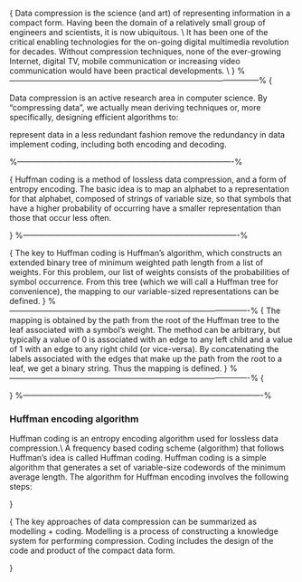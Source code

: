 {
\noindent \textbf{Data compression(1)}
Data compression is the science (and art) of representing information in a compact form. Having been the domain of a relatively small group of engineers and scientists, it is now ubiquitous. \\ \bigskip It has been one of the critical enabling technologies for the on-going digital multimedia revolution for decades. Without compression techniques, none of the ever-growing Internet, digital TV, mobile communication or increasing video communication would have been practical developments. \\ \bigskip
}
%-----------------------------------------------------------------------------------------------%
{
\noindent \textbf{Data compression(1)}

Data compression is an active research area in computer science. By "compressing data", we actually mean deriving techniques or, more specifically, designing efficient algorithms to:


\item represent data in a less redundant fashion
\item remove the redundancy in data
\item implement coding, including both encoding and decoding.
<p>


%----------------------------------------------------------------------------------%

{
\noindent \textbf{Huffman Coding}
Huffman coding is a method of lossless data compression, and a form of entropy encoding. The basic idea is to map an alphabet to a representation for that alphabet, composed of strings of variable size, so that symbols that have a higher probability of occurring have a smaller representation than those that occur less often.

}
%----------------------------------------------------------------------------------%

{
\noindent \textbf{Huffman Coding}
The key to Huffman coding is Huffman's algorithm, which constructs an extended binary tree of minimum weighted path length from a list of weights. For this problem, our list of weights consists of the probabilities of symbol occurrence. From this tree (which we will call a Huffman tree for convenience), the mapping to our variable-sized representations can be defined.
}
%-------------------------------------------------------------------------------------------%
{
\noindent \textbf{Huffman Coding}
The mapping is obtained by the path from the root of the Huffman tree to the leaf associated with a symbol's weight. The method can be arbitrary, but typically a value of 0 is associated with an edge to any left child and a value of 1 with an edge to any right child (or vice-versa). By concatenating the labels associated with the edges that make up the path from the root to a leaf, we get a binary string. Thus the mapping is defined.
}
%-------------------------------------------------------------------------------------------%
{
\noindent \textbf{Inverse Mapping}
\begin{itemize}
\item In order to recover the symbols that make up a string from its representation after encoding, an inverse mapping must be possible. It is important that this mapping is unambiguous. \item We can show that all possible strings formed by concatenating any number of path labels in a Huffman tree are indeed unambiguous, due to the fact that it is a complete binary tree. \item That is, given a string composed of Huffman codes, there is exactly one possible way to decompose it into the individual codes.
\end{itemize}
}
%-------------------------------------------------------------------------------------------%


### Huffman encoding algorithm 
Huffman coding is an entropy encoding algorithm used for lossless data compression.\\
\bigskip
A frequency based coding scheme (algorithm) that follows Huffman's idea is called Huffman coding. Huffman coding is a simple algorithm that generates a set of variable-size codewords of the minimum average length. The algorithm for Huffman encoding involves the following steps:
<p>
\begin{itemize}
\item[1.] Frequency Table: Constructing a frequency table sorted in descending order.

\item[2.] Building a binary tree:
    Carrying out iterations until completion of a complete binary tree:

\item[(a)] Merge the last two items (which have the minimum frequencies) of    the frequency table to form a new combined item with a sum
    frequency of the two.

\item[(b)] Insert the combined item and update the frequency table.


\item[3.] Deriving Huffman tree:
Starting at the root, trace down to every leaf; mark �0� for a left branch and �1� for a right branch.

\item[4.] Generating Huffman code:
Collecting the 0s and 1s for each path from the root to a leaf and assigning a 0-1 codeword for each symbol.

<p>

Huffman coding is a method of lossless data compression, and a form of entropy encoding. The basic idea is to map an alphabet to a representation for that alphabet, composed of strings of variable size, so that symbols that have a higher probability of occurring have a smaller representation than those that occur less often.

<p>
The key to Huffman coding is Huffman's algorithm, which constructs an extended binary tree of minimum weighted path length from a list of weights. For this problem, our list of weights consists of the probabilities of symbol occurrence. From this tree (which we will call a Huffman tree for convenience), the mapping to our variable-sized representations can be defined.
<p>
The mapping is obtained by the path from the root of the Huffman tree to the leaf associated with a symbol's weight. The method can be arbitrary, but typically a value of 0 is associated with an edge to any left child and a value of 1 with an edge to any right child (or vice-versa). By concatenating the labels associated with the edges that make up the path from the root to a leaf, we get a binary string. Thus the mapping is defined.

<p>
Inverse Mapping}
\begin{itemize}
\item In order to recover the symbols that make up a string from its representation after encoding, an inverse mapping must be possible. It is important that this mapping is unambiguous. \item We can show that all possible strings formed by concatenating any number of path labels in a Huffman tree are indeed unambiguous, due to the fact that it is a complete binary tree. \item That is, given a string composed of Huffman codes, there is exactly one possible way to decompose it into the individual codes.
\end{itemize}
}

{
\noindent \textbf{Data compression(2)}
The key approaches of data compression can be summarized as modelling + coding.
Modelling is a process of constructing a knowledge system for
performing compression. Coding includes the design of the code and product of the compact data form.

}